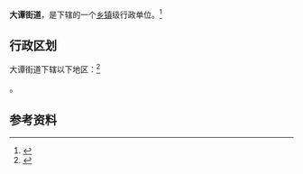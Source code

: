{{中国乡级行政区|21/02/14/009/000}}

'''大谭街道'''，是{{PRC admin/fullname|21/02/14/009/000|3}}下辖的一个[[乡镇|乡镇]]级行政单位。<ref>{{PRC admin/ref sgc|{{PRC admin/parent|21/02/14/009/000}}}}</ref>

== 行政区划 ==

大谭街道下辖以下地区：<ref>{{PRC admin/ref sgc|21/02/14/009/000}}</ref>

{{PRC admin/children|21/02/14/009/000}}。

== 参考资料 ==

{{reflist}}

{{行政区划小作品}}
{{PRC admin/navcat|21/02/14/009/000}}